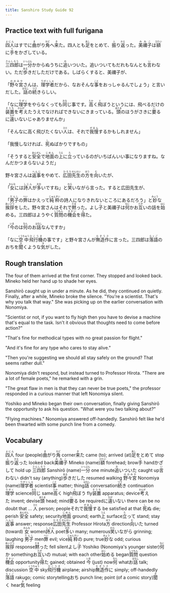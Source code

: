 ```yaml
---
title: Sanshiro Study Guide 92
---
```


## Practice text with full furigana

<p>
<ruby><rb>四人</rb><rt>よにん</rt></ruby>はすでに<ruby><rb>曲</rb><rt>ま</rt></ruby>がり<ruby><rb>角</rb><rt>かど</rt></ruby>へ<ruby><rb>来</rb><rt>き</rt></ruby>た。四人とも<ruby><rb>足</rb><rt>あし</rt></ruby>をとめて、<ruby><rb>振</rb><rt>ふ</rt></ruby>り<ruby><rb>返</rb><rt>かえ</rt></ruby>った。<ruby><rb>美禰子</rb><rt>みねこ</rt></ruby>は<ruby><rb>額</rb><rt>ひたい</rt></ruby>に<ruby><rb>手</rb><rt>て</rt></ruby>をかざしている。
</p>

<p>
<ruby><rb>三四郎</rb><rt>さんしろう</rt></ruby>は<ruby><rb>一分</rb><rt>いっぷん</rt></ruby>かからぬうちに<ruby><rb>追</rb><rt>お</rt></ruby>いついた。追いついてもだれもなんとも<ruby><rb>言</rb><rt>い</rt></ruby>わない。ただ<ruby><rb>歩</rb><rt>ある</rt></ruby>きだしただけである。しばらくすると、美禰子が、
</p>

<p>
「<ruby><rb>野々宮</rb><rt>ののみや</rt></ruby>さんは、<ruby><rb>理学者</rb><rt>りがくしゃ</rt></ruby>だから、なおそんな<ruby><rb>事</rb><rt>こと</rt></ruby>をおっしゃるんでしょう」と言いだした。<ruby><rb>話</rb><rt>はなし</rt></ruby>の<ruby><rb>続</rb><rt>つづ</rt></ruby>きらしい。
</p>

<p>
「なに<ruby><rb>理学</rb><rt>りがく</rt></ruby>をやらなくっても<ruby><rb>同</rb><rt>おな</rt></ruby>じ事です。<ruby><rb>高</rb><rt>たか</rt></ruby>く<ruby><rb>飛</rb><rt>と</rt></ruby>ぼうというには、飛べるだけの<ruby><rb>装置</rb><rt>そうち</rt></ruby>を<ruby><rb>考</rb><rt>かんが</rt></ruby>えたうえでなければできないにきまっている。<ruby><rb>頭</rb><rt>あたま</rt></ruby>のほうがさきに<ruby><rb>要</rb><rt>い</rt></ruby>るに<ruby><rb>違</rb><rt>ちが</rt></ruby>いないじゃありませんか」
</p>

<p>
「そんなに高く飛びたくない<ruby><rb>人</rb><rt>ひと</rt></ruby>は、それで<ruby><rb>我慢</rb><rt>がまん</rt></ruby>するかもしれません」
</p>

<p>
「我慢しなければ、<ruby><rb>死</rb><rt>し</rt></ruby>ぬばかりですもの」
</p>

<p>
「そうすると<ruby><rb>安全</rb><rt>あんぜん</rt></ruby>で<ruby><rb>地面</rb><rt>じめん</rt></ruby>の<ruby><rb>上</rb><rt>うえ</rt></ruby>に<ruby><rb>立</rb><rt>た</rt></ruby>っているのがいちばんいい事になりますね。なんだかつまらないようだ」
</p>

<p>
野々宮さんは<ruby><rb>返事</rb><rt>へんじ</rt></ruby>をやめて、<ruby><rb>広田</rb><rt>ひろた</rt></ruby><ruby><rb>先生</rb><rt>せんせい</rt></ruby>の<ruby><rb>方</rb><rt>ほう</rt></ruby>を<ruby><rb>向</rb><rt>む</rt></ruby>いたが、
</p>

<p>
「<ruby><rb>女</rb><rt>おんな</rt></ruby>には<ruby><rb>詩人</rb><rt>しじん</rt></ruby>が<ruby><rb>多</rb><rt>おお</rt></ruby>いですね」と<ruby><rb>笑</rb><rt>わら</rt></ruby>いながら言った。すると広田先生が、
</p>

<p>
「<ruby><rb>男子</rb><rt>だんし</rt></ruby>の<ruby><rb>弊</rb><rt>へい</rt></ruby>はかえって<ruby><rb>純粋</rb><rt>じゅんすい</rt></ruby>の詩人になりきれないところにあるだろう」と<ruby><rb>妙</rb><rt>みょう</rt></ruby>な<ruby><rb>挨拶</rb><rt>あいさつ</rt></ruby>をした。野々宮さんはそれで<ruby><rb>黙</rb><rt>だま</rt></ruby>った。よし<ruby><rb>子</rb><rt>こ</rt></ruby>と美禰子は<ruby><rb>何</rb><rt>なに</rt></ruby>かお<ruby><rb>互</rb><rt>たが</rt></ruby>いの話を<ruby><rb>始</rb><rt>はじ</rt></ruby>める。三四郎はようやく<ruby><rb>質問</rb><rt>しつもん</rt></ruby>の<ruby><rb>機会</rb><rt>きかい</rt></ruby>を<ruby><rb>得</rb><rt>え</rt></ruby>た。
</p>

<p>
「<ruby><rb>今</rb><rt>いま</rt></ruby>のは<ruby><rb>何</rb><rt>なん</rt></ruby>のお<ruby><rb>話</rb><rt>はなし</rt></ruby>なんですか」
</p>

<p>
「なに<ruby><rb>空中</rb><rt>くうちゅう</rt></ruby><ruby><rb>飛行機</rb><rt>ひこうき</rt></ruby>の事です」と野々宮さんが<ruby><rb>無造作</rb><rt>むぞうさ</rt></ruby>に言った。三四郎は<ruby><rb>落語</rb><rt>らくご</rt></ruby>のおちを<ruby><rb>聞</rb><rt>き</rt></ruby>くような<ruby><rb>気</rb><rt>き</rt></ruby>がした。
</p>


## Rough translation

The four of them arrived at the first corner. They stopped and looked back. Mineko held her hand up to shade her eyes. 

Sanshirō caught up in under a minute. As he did, they continued on quietly. Finally, after a while, Mineko broke the silence. "You're a scientist. That's why you talk that way." She was picking up on the earlier conversation with Nonomiya.

"Scientist or not, if you want to fly high then you have to devise a machine that's equal to the task. Isn't it obvious that thoughts need to come before action?"

"That's fine for methodical types with no great passion for flight."

"And it's fine for any type who cares to stay alive."

"Then you're suggesting we should all stay safely on the ground? That seems rather dull."

Nonomiya didn't respond, but instead turned to Professor Hirota. "There are a lot of female poets," he remarked with a grin.

"The great flaw in men is that they can never be true poets," the professor responded in a curious manner that left Nonomiya silent.

Yoshiko and Mineko began their own conversation, finally giving Sanshirō the opportunity to ask his question. "What were you two talking about?"

"Flying machines." Nonomiya answered off-handedly. Sanshirō felt like he'd been thwarted with some punch line from a comedy.   


## Vocabulary

<p>
<span class="vocabstudy"><ruby><rb>四人</rb><rt>よにん</rt></ruby>&nbsp;four (people)</span><span class="vocabstudy"><ruby><rb>曲</rb><rt>ま</rt></ruby>がり<ruby><rb>角</rb><rt>かど</rt></ruby>&nbsp;corner</span><span class="vocabstudy"><ruby><rb>来</rb><rt>き</rt></ruby>た&nbsp;came (to); arrived (at)</span><span class="vocabstudy"><ruby><rb>足</rb><rt>あし</rt></ruby>をとめて&nbsp;stop</span><span class="vocabstudy"><ruby><rb>振</rb><rt>ふ</rt></ruby>り<ruby><rb>返</rb><rt>かえ</rt></ruby>った&nbsp;looked back</span><span class="vocabstudy"><ruby><rb>美禰子</rb><rt>みねこ</rt></ruby>&nbsp;Mineko (name)</span><span class="vocabstudy"><ruby><rb>額</rb><rt>ひたい</rt></ruby>&nbsp;forehead; brow</span><span class="vocabstudy"><ruby><rb>手</rb><rt>て</rt></ruby>&nbsp;hand</span><span class="vocabstudy">かざして&nbsp;hold up</span>
<span class="vocabstudy"><ruby><rb>三四郎</rb><rt>さんしろう</rt></ruby>&nbsp;Sanshirō (name)</span><span class="vocabstudy"><ruby><rb>一分</rb><rt>いっぷん</rt></ruby>&nbsp;one minute</span><span class="vocabstudy"><ruby><rb>追</rb><rt>お</rt></ruby>いついた&nbsp;caught up</span><span class="vocabstudy"><ruby><rb>言</rb><rt>い</rt></ruby>わない&nbsp;didn't say (anything)</span><span class="vocabstudy"><ruby><rb>歩</rb><rt>ある</rt></ruby>きだした&nbsp;resumed walking</span>
<span class="vocabstudy"><ruby><rb>野々宮</rb><rt>ののみや</rt></ruby>&nbsp;Nonomiya (name)</span><span class="vocabstudy"><ruby><rb>理学者</rb><rt>りがくしゃ</rt></ruby>&nbsp;scientist</span><span class="vocabstudy"><ruby><rb>事</rb><rt>こと</rt></ruby>&nbsp;matter; thing</span><span class="vocabstudy"><ruby><rb>話</rb><rt>はなし</rt></ruby>&nbsp;conversation</span><span class="vocabstudy"><ruby><rb>続</rb><rt>つづ</rt></ruby>き&nbsp;continuation</span>
<span class="vocabstudy"><ruby><rb>理学</rb><rt>りがく</rt></ruby>&nbsp;science</span><span class="vocabstudy"><ruby><rb>同</rb><rt>おな</rt></ruby>じ&nbsp;same</span><span class="vocabstudy"><ruby><rb>高</rb><rt>たか</rt></ruby>く&nbsp;high</span><span class="vocabstudy"><ruby><rb>飛</rb><rt>と</rt></ruby>ぼう&nbsp;fly</span><span class="vocabstudy"><ruby><rb>装置</rb><rt>そうち</rt></ruby>&nbsp;apparatus; device</span><span class="vocabstudy"><ruby><rb>考</rb><rt>かんが</rt></ruby>えた&nbsp;invent; devise</span><span class="vocabstudy"><ruby><rb>頭</rb><rt>あたま</rt></ruby>&nbsp;head; mind</span><span class="vocabstudy"><ruby><rb>要</rb><rt>い</rt></ruby>る&nbsp;be required</span><span class="vocabstudy">に<ruby><rb>違</rb><rt>ちが</rt></ruby>いない&nbsp;there can be no doubt that ...</span>
<span class="vocabstudy"><ruby><rb>人</rb><rt>ひと</rt></ruby>&nbsp;person; people</span><span class="vocabstudy">それで<ruby><rb>我慢</rb><rt>がまん</rt></ruby>する&nbsp;be satisfied at that</span>
<span class="vocabstudy"><ruby><rb>死</rb><rt>し</rt></ruby>ぬ&nbsp;die; perish</span>
<span class="vocabstudy"><ruby><rb>安全</rb><rt>あんぜん</rt></ruby>&nbsp;safety; security</span><span class="vocabstudy"><ruby><rb>地面</rb><rt>じめん</rt></ruby>&nbsp;ground; earth</span><span class="vocabstudy"><ruby><rb>上</rb><rt>うえ</rt></ruby>&nbsp;surface</span><span class="vocabstudy"><ruby><rb>立</rb><rt>た</rt></ruby>って&nbsp;stand; stay</span>
<span class="vocabstudy"><ruby><rb>返事</rb><rt>へんじ</rt></ruby>&nbsp;answer; response</span><span class="vocabstudy"><ruby><rb>広田</rb><rt>ひろた</rt></ruby><ruby><rb>先生</rb><rt>せんせい</rt></ruby>&nbsp;Professor Hirota</span><span class="vocabstudy"><ruby><rb>方</rb><rt>ほう</rt></ruby>&nbsp;direction</span><span class="vocabstudy"><ruby><rb>向</rb><rt>む</rt></ruby>いた&nbsp;turned (toward)</span>
<span class="vocabstudy"><ruby><rb>女</rb><rt>おんな</rt></ruby>&nbsp;women</span><span class="vocabstudy"><ruby><rb>詩人</rb><rt>しじん</rt></ruby>&nbsp;poet</span><span class="vocabstudy"><ruby><rb>多</rb><rt>おお</rt></ruby>い&nbsp;many; numerous</span><span class="vocabstudy"><ruby><rb>笑</rb><rt>わら</rt></ruby>いながら&nbsp;grinning; laughing</span>
<span class="vocabstudy"><ruby><rb>男子</rb><rt>だんし</rt></ruby>&nbsp;men</span><span class="vocabstudy"><ruby><rb>弊</rb><rt>へい</rt></ruby>&nbsp;evil; vice</span><span class="vocabstudy"><ruby><rb>純粋</rb><rt>じゅんすい</rt></ruby>の&nbsp;pure; true</span><span class="vocabstudy"><ruby><rb>妙</rb><rt>みょう</rt></ruby>な&nbsp;odd; curious</span><span class="vocabstudy"><ruby><rb>挨拶</rb><rt>あいさつ</rt></ruby>&nbsp;response</span><span class="vocabstudy"><ruby><rb>黙</rb><rt>だま</rt></ruby>った&nbsp;fell silent</span><span class="vocabstudy">よし<ruby><rb>子</rb><rt>こ</rt></ruby>&nbsp;Yoshiko (Nonomiya's younger sister)</span><span class="vocabstudy"><ruby><rb>何</rb><rt>なに</rt></ruby>か&nbsp;something</span><span class="vocabstudy">お<ruby><rb>互</rb><rt>たが</rt></ruby>いの&nbsp;mutual; with each other</span><span class="vocabstudy"><ruby><rb>始</rb><rt>はじ</rt></ruby>める&nbsp;began</span><span class="vocabstudy"><ruby><rb>質問</rb><rt>しつもん</rt></ruby>&nbsp;question</span><span class="vocabstudy"><ruby><rb>機会</rb><rt>きかい</rt></ruby>&nbsp;opportunity</span><span class="vocabstudy"><ruby><rb>得</rb><rt>え</rt></ruby>た&nbsp;gained; obtained</span>
<span class="vocabstudy"><ruby><rb>今</rb><rt>いま</rt></ruby>&nbsp;(just) now</span><span class="vocabstudy"><ruby><rb>何</rb><rt>なん</rt></ruby>&nbsp;what</span><span class="vocabstudy">お<ruby><rb>話</rb><rt>はなし</rt></ruby>&nbsp;talk; discussion</span>
<span class="vocabstudy"><ruby><rb>空中</rb><rt>くうちゅう</rt></ruby>&nbsp;sky</span><span class="vocabstudy"><ruby><rb>飛行機</rb><rt>ひこうき</rt></ruby>&nbsp;airplane; airship</span><span class="vocabstudy"><ruby><rb>無造作</rb><rt>むぞうさ</rt></ruby>に&nbsp;simply; off-handedly</span><span class="vocabstudy"><ruby><rb>落語</rb><rt>らくご</rt></ruby>&nbsp;rakugo; comic storytelling</span><span class="vocabstudy">おち&nbsp;punch line; point (of a comic story)</span><span class="vocabstudy"><ruby><rb>聞</rb><rt>き</rt></ruby>く&nbsp;hear</span><span class="vocabstudy"><ruby><rb>気</rb><rt>き</rt></ruby>&nbsp;feeling</span>
</p>
